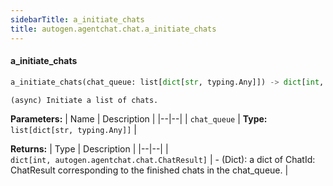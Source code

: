 ```yaml
---
sidebarTitle: a_initiate_chats
title: autogen.agentchat.chat.a_initiate_chats
---
```


<code class="doc-symbol doc-symbol-heading doc-symbol-function"></code>
#### a_initiate_chats

```python
a_initiate_chats(chat_queue: list[dict[str, typing.Any]]) -> dict[int, autogen.agentchat.chat.ChatResult]
```

    (async) Initiate a list of chats.

<b>Parameters:</b>
| Name | Description |
|--|--|
| `chat_queue` | **Type:** `list[dict[str, typing.Any]]` |

<b>Returns:</b>
| Type | Description |
|--|--|
| `dict[int, autogen.agentchat.chat.ChatResult]` | - (Dict): a dict of ChatId: ChatResult corresponding to the finished chats in the chat_queue. |

<br />